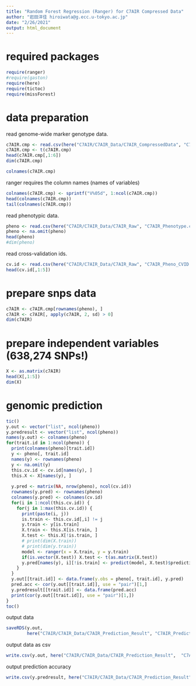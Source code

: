 ```yaml
---
title: "Random Forest Regression (Ranger) for C7AIR Compressed Data"
author: "岩田洋佳 hiroiwata@g.ecc.u-tokyo.ac.jp"
date: "2/26/2021"
output: html_document
---
```


# required packages

```r
require(ranger)
#require(gaston)
require(here)
require(tictoc)
require(missForest)
```

# data preparation

read genome-wide marker genotype data.
```r
c7AIR.cmp <- read.csv(here("C7AIR/C7AIR_Data/C7AIR_CompressedData", "C7AIR_Compress_2_Pheno.csv"))
c7AIR.cmp <- t(c7AIR.cmp)
head(c7AIR.cmp[,1:6])
dim(c7AIR.cmp)
```
```r
colnames(c7AIR.cmp)
```
ranger requires the column names (names of variables)
```r
colnames(c7AIR.cmp) <- sprintf("V%05d", 1:ncol(c7AIR.cmp))
head(colnames(c7AIR.cmp))
tail(colnames(c7AIR.cmp))
```
read phenotypic data.
```r
pheno <- read.csv(here("C7AIR/C7AIR_Data/C7AIR_Raw", "C7AIR_Phenotype.csv"), row.names = 1)
pheno <- na.omit(pheno)
head(pheno)
#dim(pheno)
```

read cross-validation ids.
```r
cv.id <- read.csv(here("C7AIR/C7AIR_Data/C7AIR_Raw", "C7AIR_Pheno_CVID.csv"), row.names = 1)
head(cv.id[,1:5])
```
# prepare snps data

```r
c7AIR <- c7AIR.cmp[rownames(pheno), ]
c7AIR <- c7AIR[, apply(c7AIR, 2, sd) > 0]
dim(c7AIR)
```

# prepare independent variables (638,274 SNPs!)

```r
X <- as.matrix(c7AIR)
head(X[,1:5])
dim(X)
```

# genomic prediction

```r
tic()
y.out <- vector("list", ncol(pheno))
y.predresult <- vector("list", ncol(pheno))
names(y.out) <- colnames(pheno)
for(trait.id in 1:ncol(pheno)) {
  print(colnames(pheno)[trait.id])
  y <- pheno[, trait.id]
  names(y) <- rownames(pheno)
  y <- na.omit(y)
  this.cv.id <- cv.id[names(y), ]
  this.X <- X[names(y), ]
  
  y.pred <- matrix(NA, nrow(pheno), ncol(cv.id))
  rownames(y.pred) <- rownames(pheno)
  colnames(y.pred) <- colnames(cv.id)
  for(i in 1:ncol(this.cv.id)) {
    for(j in 1:max(this.cv.id)) {
      print(paste(i, j))
      is.train <- this.cv.id[,i] != j
      y.train <- y[is.train]
      X.train <- this.X[is.train, ]
      X.test <- this.X[!is.train, ]
      # print(dim(X.train))
      # print(dim(y.train))
      model <- ranger(x = X.train, y = y.train)
      if(is.vector(X.test)) X.test <- t(as.matrix(X.test))
      y.pred[names(y), i][!is.train] <- predict(model, X.test)$predictions
    }
  }
  y.out[[trait.id]] <- data.frame(y.obs = pheno[, trait.id], y.pred)
  pred.acc <- cor(y.out[[trait.id]], use = "pair")[1,]
  y.predresult[[trait.id]] <- data.frame(pred.acc)
  print(cor(y.out[[trait.id]], use = "pair")[1,])
}
toc()
```

output data
```r
saveRDS(y.out,
        here("C7AIR/C7AIR_Data/C7AIR_Prediction_Result", "C7AIR_PredictedOutput_Compress_2.rds"))
```
output data as csv
```r
write.csv(y.out, here("C7AIR/C7AIR_Data/C7AIR_Prediction_Result",  "C7AIR_PredictedOutput_Compress_2.csv"), quote = F)
```
output prediction accuracy
```r
write.csv(y.predresult, here("C7AIR/C7AIR_Data/C7AIR_Prediction_Result",  "C7AIR_PredictionAccuracy_Compress_2.csv"), quote = F)
```